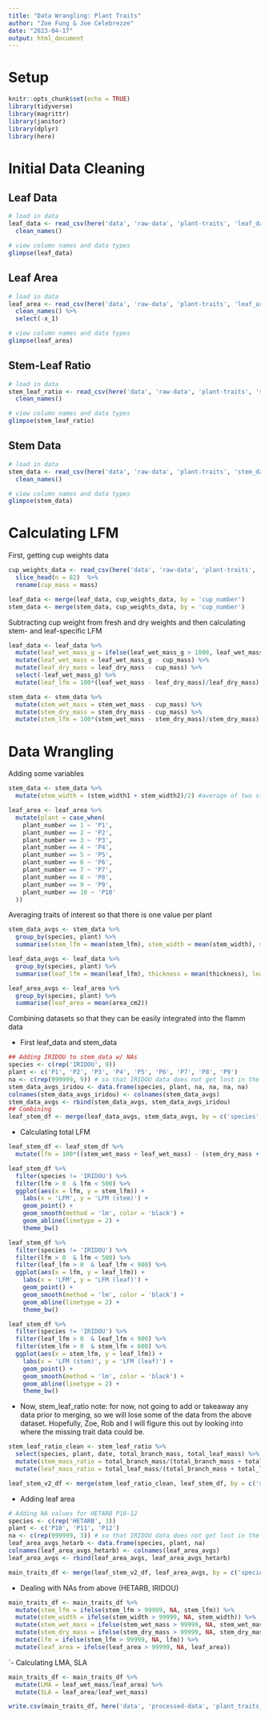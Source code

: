 ```yaml
---
title: "Data Wrangling: Plant Traits"
author: "Zoe Fung & Joe Celebrezze"
date: "2023-04-17"
output: html_document
---
```


# Setup
```r
knitr::opts_chunk$set(echo = TRUE)
library(tidyverse)
library(magrittr)
library(janitor)
library(dplyr)
library(here)
```

# Initial Data Cleaning
## Leaf Data
```r
# load in data
leaf_data <- read_csv(here('data', 'raw-data', 'plant-traits', 'leaf_data_flamm.csv')) %>%
  clean_names()

# view column names and data types
glimpse(leaf_data)
```

## Leaf Area
```r
# load in data
leaf_area <- read_csv(here('data', 'raw-data', 'plant-traits', 'leaf_area_flamm.csv')) %>% 
  clean_names() %>% 
  select(-x_1)

# view column names and data types
glimpse(leaf_area)
```

## Stem-Leaf Ratio
```r
# load in data
stem_leaf_ratio <- read_csv(here('data', 'raw-data', 'plant-traits', 'stemleaf_massratio_flamm.csv')) %>%
  clean_names()

# view column names and data types
glimpse(stem_leaf_ratio)
```

## Stem Data
```r
# load in data
stem_data <- read_csv(here('data', 'raw-data', 'plant-traits', 'stem_data_flamm.csv')) %>%
  clean_names()

# view column names and data types
glimpse(stem_data)
```

# Calculating LFM
First, getting cup weights data
```r
cup_weights_data <- read_csv(here('data', 'raw-data', 'plant-traits', 'cup_weights.csv')) %>% 
  slice_head(n = 82)  %>% 
  rename(cup_mass = mass)

leaf_data <- merge(leaf_data, cup_weights_data, by = 'cup_number')
stem_data <- merge(stem_data, cup_weights_data, by = 'cup_number')
```

Subtracting cup weight from fresh and dry weights and then calculating stem- and leaf-specific LFM
```r
leaf_data <- leaf_data %>% 
  mutate(leaf_wet_mass_g = ifelse(leaf_wet_mass_g > 1000, leaf_wet_mass_g/1000, leaf_wet_mass_g)) %>% 
  mutate(leaf_wet_mass = leaf_wet_mass_g - cup_mass) %>% 
  mutate(leaf_dry_mass = leaf_dry_mass - cup_mass) %>% 
  select(-leaf_wet_mass_g) %>% 
  mutate(leaf_lfm = 100*(leaf_wet_mass - leaf_dry_mass)/leaf_dry_mass)

stem_data <- stem_data %>% 
  mutate(stem_wet_mass = stem_wet_mass - cup_mass) %>% 
  mutate(stem_dry_mass = stem_dry_mass - cup_mass) %>% 
  mutate(stem_lfm = 100*(stem_wet_mass - stem_dry_mass)/stem_dry_mass)
```

# Data Wrangling
Adding some variables
```r
stem_data <- stem_data %>% 
  mutate(stem_width = (stem_width1 + stem_width2)/2) #average of two stem width measurements taken

leaf_area <- leaf_area %>% 
  mutate(plant = case_when(
    plant_number == 1 ~ 'P1',
    plant_number == 2 ~ 'P2',
    plant_number == 3 ~ 'P3',
    plant_number == 4 ~ 'P4',
    plant_number == 5 ~ 'P5',
    plant_number == 6 ~ 'P6',
    plant_number == 7 ~ 'P7',
    plant_number == 8 ~ 'P8',
    plant_number == 9 ~ 'P9',
    plant_number == 10 ~ 'P10'
  ))
```

Averaging traits of interest so that there is one value per plant
```r
stem_data_avgs <- stem_data %>% 
  group_by(species, plant) %>% 
  summarise(stem_lfm = mean(stem_lfm), stem_width = mean(stem_width), stem_wet_mass = mean(stem_wet_mass), stem_dry_mass = mean(stem_dry_mass))

leaf_data_avgs <- leaf_data %>% 
  group_by(species, plant) %>% 
  summarise(leaf_lfm = mean(leaf_lfm), thickness = mean(thickness), leaf_wet_mass = mean(leaf_wet_mass), leaf_dry_mass = mean(leaf_dry_mass))

leaf_area_avgs <- leaf_area %>% 
  group_by(species, plant) %>% 
  summarise(leaf_area = mean(area_cm2))
```

Combining datasets so that they can be easily integrated into the flamm data

- First leaf_data and stem_data
```r
## Adding IRIDOU to stem_data w/ NAs
species <- c(rep('IRIDOU', 9))
plant <- c('P1', 'P2', 'P3', 'P4', 'P5', 'P6', 'P7', 'P8', 'P9')
na <- c(rep(999999, 9)) # so that IRIDOU data does not get lost in the merge
stem_data_avgs_iridou <- data.frame(species, plant, na, na, na, na)
colnames(stem_data_avgs_iridou) <- colnames(stem_data_avgs)
stem_data_avgs <- rbind(stem_data_avgs, stem_data_avgs_iridou)
## Combining
leaf_stem_df <- merge(leaf_data_avgs, stem_data_avgs, by = c('species', 'plant'))
```

- Calculating total LFM
```r
leaf_stem_df <- leaf_stem_df %>% 
  mutate(lfm = 100*((stem_wet_mass + leaf_wet_mass) - (stem_dry_mass + leaf_dry_mass))/(stem_dry_mass + leaf_dry_mass))

leaf_stem_df %>% 
  filter(species != 'IRIDOU') %>% 
  filter(lfm > 0  & lfm < 500) %>% 
  ggplot(aes(x = lfm, y = stem_lfm)) +
    labs(x = 'LFM', y = 'LFM (stem)') +
    geom_point() +
    geom_smooth(method = 'lm', color = 'black') +
    geom_abline(linetype = 2) +
    theme_bw()

leaf_stem_df %>% 
  filter(species != 'IRIDOU') %>% 
  filter(lfm > 0  & lfm < 500) %>% 
  filter(leaf_lfm > 0  & leaf_lfm < 900) %>% 
  ggplot(aes(x = lfm, y = leaf_lfm)) +
    labs(x = 'LFM', y = 'LFM (leaf)') +
    geom_point() +
    geom_smooth(method = 'lm', color = 'black') +
    geom_abline(linetype = 2) +
    theme_bw()

leaf_stem_df %>% 
  filter(species != 'IRIDOU') %>% 
  filter(leaf_lfm > 0  & leaf_lfm < 900) %>% 
  filter(stem_lfm > 0  & stem_lfm < 600) %>% 
  ggplot(aes(x = stem_lfm, y = leaf_lfm)) +
    labs(x = 'LFM (stem)', y = 'LFM (leaf)') +
    geom_point() +
    geom_smooth(method = 'lm', color = 'black') +
    geom_abline(linetype = 2) +
    theme_bw()
```

- Now, stem_leaf_ratio
note: for now, not going to add or takeaway any data prior to merging, so we will lose some of the data from the above dataset. Hopefully, Zoe, Rob and I will figure this out by looking into where the missing trait data could be.
```r
stem_leaf_ratio_clean <- stem_leaf_ratio %>% 
  select(species, plant, date, total_branch_mass, total_leaf_mass) %>% 
  mutate(stem_mass_ratio = total_branch_mass/(total_branch_mass + total_leaf_mass)) %>% 
  mutate(leaf_mass_ratio = total_leaf_mass/(total_branch_mass + total_leaf_mass))

leaf_stem_v2_df <- merge(stem_leaf_ratio_clean, leaf_stem_df, by = c('species', 'plant'))
```

- Adding leaf area
```r
# Adding NA values for HETARB P10-12
species <- c(rep('HETARB', 3))
plant <- c('P10', 'P11', 'P12')
na <- c(rep(999999, 3)) # so that IRIDOU data does not get lost in the merge
leaf_area_avgs_hetarb <- data.frame(species, plant, na)
colnames(leaf_area_avgs_hetarb) <- colnames(leaf_area_avgs)
leaf_area_avgs <- rbind(leaf_area_avgs, leaf_area_avgs_hetarb)

main_traits_df <- merge(leaf_stem_v2_df, leaf_area_avgs, by = c('species', 'plant'))
```

- Dealing with NAs from above (HETARB, IRIDOU)
```r
main_traits_df <- main_traits_df %>% 
  mutate(stem_lfm = ifelse(stem_lfm > 99999, NA, stem_lfm)) %>% 
  mutate(stem_width = ifelse(stem_width > 99999, NA, stem_width)) %>%
  mutate(stem_wet_mass = ifelse(stem_wet_mass > 99999, NA, stem_wet_mass)) %>% 
  mutate(stem_dry_mass = ifelse(stem_dry_mass > 99999, NA, stem_dry_mass)) %>% 
  mutate(lfm = ifelse(stem_lfm > 99999, NA, lfm)) %>% 
  mutate(leaf_area = ifelse(leaf_area > 99999, NA, leaf_area))
```

`- Calculating LMA, SLA
```r
main_traits_df <- main_traits_df %>% 
  mutate(LMA = leaf_wet_mass/leaf_area) %>% 
  mutate(SLA = leaf_area/leaf_wet_mass)

write.csv(main_traits_df, here('data', 'processed-data', 'plant_traits_data.csv'))
```


